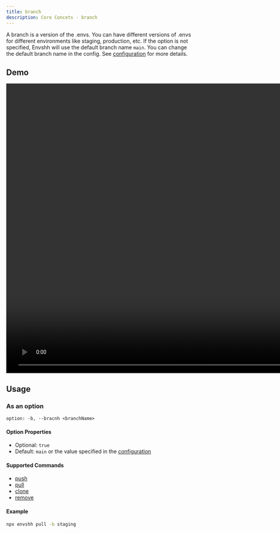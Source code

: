 ```yaml
---
title: branch
description: Core Concets - branch
---
```



A branch is a version of the .envs. You can have different versions of .envs for different environments like staging, production, etc. If the option is not specified, Envshh will use the default branch name `main`. You can change the default branch name in the config. See [configuration](/configuration) for more details.

## Demo

<video width="1478" height="772" controls>
  <source src={branchTutorial} type="video/webm" />
</video>

## Usage

### As an option

`option: -b, --bracnh <branchName>`

#### Option Properties

- Optional: `true`
- Default: `main` or the value specified in the [configuration](/configuration/#branchname)

#### Supported Commands

- [push](/commands/push)
- [pull](/commands/pull)
- [clone](/commands/clone)
- [remove](/commands/remove)

#### Example

```sh
npx envshh pull -b staging
```
